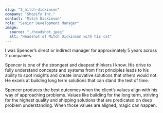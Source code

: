 ```yaml
---
slug: "2_mitch-dickinson"
company: "Shopify Inc."
contact: "Mitch Dickinson"
role: "Senior Development Manager"
image:
  source: "./headshot.jpeg"
  alt: "Headshot of Mitch Dickinson with his cat"
---
```


I was Spencer’s direct or indirect manager for approximately 5 years across 2 companies. 

Spencer is one of the strongest and deepest thinkers I know. His drive to fully understand concepts and systems from first principles leads to his ability to spot insights and create innovative solutions that others would not. He excels at building long term solutions that can stand the test of time. 

Spencer produces the best outcomes when the client’s values align with his way of approaching problems. Values like building for the long term, striving for the highest quality and shipping solutions that are predicated on deep problem understanding. When those values are aligned, magic can happen.
